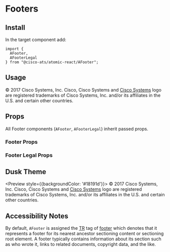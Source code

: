 

<Meta title="Components/Footers" component={AFooter} />

# Footers

## Install

In the target component add:

```
import {
  AFooter,
  AFooterLegal
} from "@cisco-ats/atomic-react/AFooter";
```

## Usage

<Preview>
  <Story name="usage-1">
    <AApp>
      <AFooter>
        <AFooterLegal>
          &copy; 2017 Cisco Systems, Inc. Cisco, Cisco Systems
          and <a href="https://www.cisco.com">Cisco Systems</a> logo are registered
          trademarks of Cisco Systems, Inc. and/or its affiliates in the U.S.
          and certain other countries.
        </AFooterLegal>
      </AFooter>
    </AApp>
  </Story>
</Preview>

## Props

All Footer components (`AFooter`, `AFooterLegal`) inherit passed props.

### Footer Props

<Props of={AFooter} />

### Footer Legal Props

<Props of={AFooterLegal} />

## Dusk Theme

<Preview style={{backgroundColor: '#18191d'}}>
  <Story name="dusk-1">
    <AApp defaultTheme="dusk">
      <AFooter>
        <AFooterLegal>
          &copy; 2017 Cisco Systems, Inc. Cisco, Cisco Systems
          and <a href="https://www.cisco.com">Cisco Systems</a> logo are registered
          trademarks of Cisco Systems, Inc. and/or its affiliates in the U.S.
          and certain other countries.
        </AFooterLegal>
      </AFooter>
    </AApp>
  </Story>
</Preview>

## Accessibility Notes

By default, `AFooter` is assigned the [TR](https://www.w3.org/TR/html51/) tag of [footer](https://www.w3.org/TR/html51/sections.html#elementdef-footer) which denotes that it represents a footer for its nearest ancestor sectioning content or sectioning root element. A footer typically contains information about its section such as who wrote it, links to related documents, copyright data, and the like.
